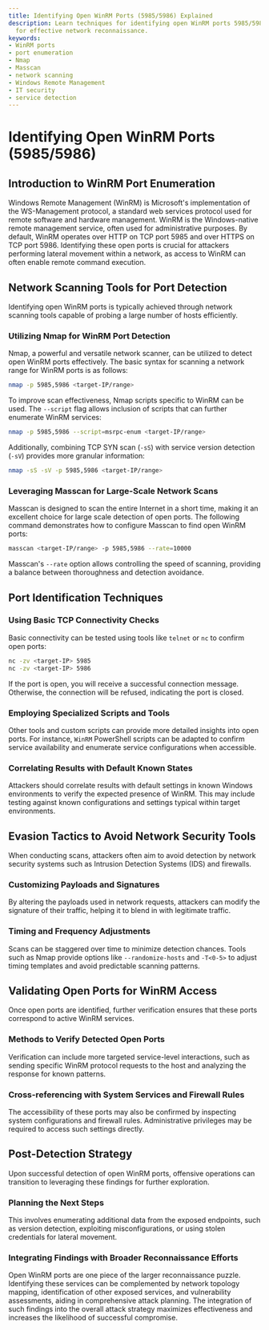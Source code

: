 ```yaml
---
title: Identifying Open WinRM Ports (5985/5986) Explained
description: Learn techniques for identifying open WinRM ports 5985/5986 and strategies
  for effective network reconnaissance.
keywords:
- WinRM ports
- port enumeration
- Nmap
- Masscan
- network scanning
- Windows Remote Management
- IT security
- service detection
---
```


# Identifying Open WinRM Ports (5985/5986)

## Introduction to WinRM Port Enumeration

Windows Remote Management (WinRM) is Microsoft's implementation of the WS-Management protocol, a standard web services protocol used for remote software and hardware management. WinRM is the Windows-native remote management service, often used for administrative purposes. By default, WinRM operates over HTTP on TCP port 5985 and over HTTPS on TCP port 5986. Identifying these open ports is crucial for attackers performing lateral movement within a network, as access to WinRM can often enable remote command execution.

## Network Scanning Tools for Port Detection

Identifying open WinRM ports is typically achieved through network scanning tools capable of probing a large number of hosts efficiently.

### Utilizing Nmap for WinRM Port Detection

Nmap, a powerful and versatile network scanner, can be utilized to detect open WinRM ports effectively. The basic syntax for scanning a network range for WinRM ports is as follows:

```bash
nmap -p 5985,5986 <target-IP/range>
```

To improve scan effectiveness, Nmap scripts specific to WinRM can be used. The `--script` flag allows inclusion of scripts that can further enumerate WinRM services:

```bash
nmap -p 5985,5986 --script=msrpc-enum <target-IP/range>
```

Additionally, combining TCP SYN scan (`-sS`) with service version detection (`-sV`) provides more granular information:

```bash
nmap -sS -sV -p 5985,5986 <target-IP/range>
```

### Leveraging Masscan for Large-Scale Network Scans

Masscan is designed to scan the entire Internet in a short time, making it an excellent choice for large scale detection of open ports. The following command demonstrates how to configure Masscan to find open WinRM ports:

```bash
masscan <target-IP/range> -p 5985,5986 --rate=10000
```

Masscan's `--rate` option allows controlling the speed of scanning, providing a balance between thoroughness and detection avoidance.

## Port Identification Techniques

### Using Basic TCP Connectivity Checks

Basic connectivity can be tested using tools like `telnet` or `nc` to confirm open ports:

```bash
nc -zv <target-IP> 5985
nc -zv <target-IP> 5986
```

If the port is open, you will receive a successful connection message. Otherwise, the connection will be refused, indicating the port is closed.

### Employing Specialized Scripts and Tools

Other tools and custom scripts can provide more detailed insights into open ports. For instance, `WinRM` PowerShell scripts can be adapted to confirm service availability and enumerate service configurations when accessible.

### Correlating Results with Default Known States

Attackers should correlate results with default settings in known Windows environments to verify the expected presence of WinRM. This may include testing against known configurations and settings typical within target environments.

## Evasion Tactics to Avoid Network Security Tools

When conducting scans, attackers often aim to avoid detection by network security systems such as Intrusion Detection Systems (IDS) and firewalls.

### Customizing Payloads and Signatures

By altering the payloads used in network requests, attackers can modify the signature of their traffic, helping it to blend in with legitimate traffic.

### Timing and Frequency Adjustments

Scans can be staggered over time to minimize detection chances. Tools such as Nmap provide options like `--randomize-hosts` and `-T<0-5>` to adjust timing templates and avoid predictable scanning patterns.

## Validating Open Ports for WinRM Access

Once open ports are identified, further verification ensures that these ports correspond to active WinRM services.

### Methods to Verify Detected Open Ports

Verification can include more targeted service-level interactions, such as sending specific WinRM protocol requests to the host and analyzing the response for known patterns.

### Cross-referencing with System Services and Firewall Rules

The accessibility of these ports may also be confirmed by inspecting system configurations and firewall rules. Administrative privileges may be required to access such settings directly.

## Post-Detection Strategy

Upon successful detection of open WinRM ports, offensive operations can transition to leveraging these findings for further exploration.

### Planning the Next Steps

This involves enumerating additional data from the exposed endpoints, such as version detection, exploiting misconfigurations, or using stolen credentials for lateral movement.

### Integrating Findings with Broader Reconnaissance Efforts

Open WinRM ports are one piece of the larger reconnaissance puzzle. Identifying these services can be complemented by network topology mapping, identification of other exposed services, and vulnerability assessments, aiding in comprehensive attack planning. The integration of such findings into the overall attack strategy maximizes effectiveness and increases the likelihood of successful compromise.